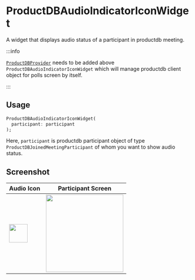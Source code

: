 # ProductDBAudioIndicatorIconWidget

A widget that displays audio status of a participant in productdb meeting.

:::info

[`ProductDBProvider`](./productdb-provider.mdx) needs to be added above `ProductDBAudioIndicatorIconWidget` which will manage productdb client object for polls screen by itself.

:::

## Usage

```dart
ProductDBAudioIndicatorIconWidget(
  participant: participant
);

```

Here, `participant` is productdb participant object of type `ProductDBJoinedMeetingParticipant` of whom you want to show audio status.

## Screenshot

| Audio Icon                                                             | Participant Screen                                                         |
| ---------------------------------------------------------------------- | -------------------------------------------------------------------------- |
| <img src="/static/mobile/flutter/audio-icon-widget.png" width="50px"/> | <img src="/static/mobile/0.x.x/flutter-participant-list.png" width="210"/> |
